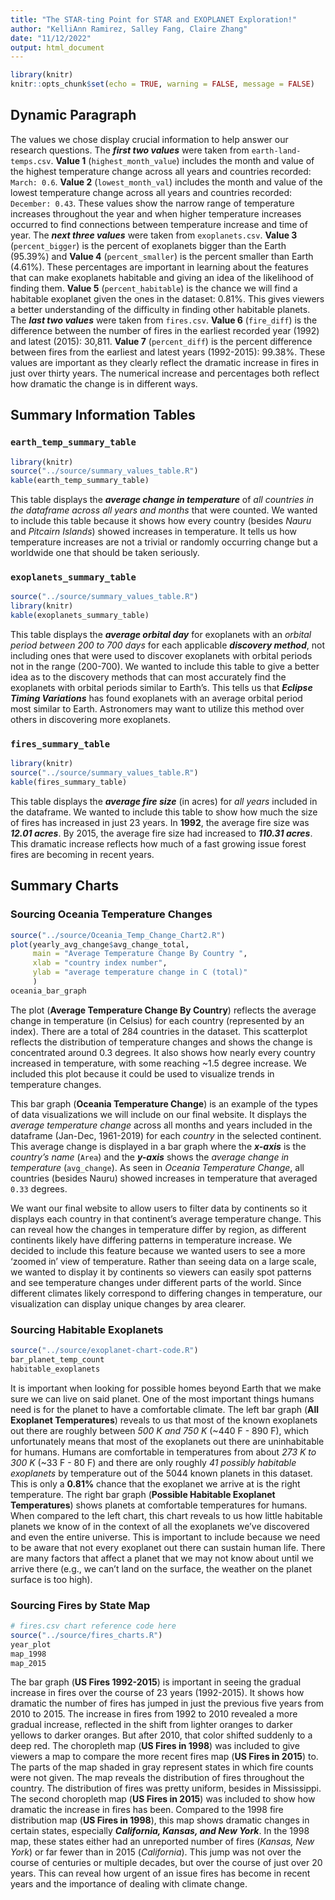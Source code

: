 ```yaml
---
title: "The STAR-ting Point for STAR and EXOPLANET Exploration!"
author: "KelliAnn Ramirez, Salley Fang, Claire Zhang"
date: "11/12/2022"
output: html_document
---
```


```r
library(knitr)
knitr::opts_chunk$set(echo = TRUE, warning = FALSE, message = FALSE)
```

## Dynamic Paragraph
The values we chose display crucial information to help answer our research questions. The ***first two values*** were taken from `earth-land-temps.csv`. **Value 1** (`highest_month_value`) includes the month and value of the highest temperature change across all years and countries recorded: `March: 0.6`. **Value 2** (`lowest_month_val`) includes the month and value of the lowest temperature change across all years and countries recorded: `December: 0.43`. These values show the narrow range of temperature increases throughout the year and when higher temperature increases occurred to find connections between temperature increase and time of year. The ***next three values*** were taken from `exoplanets.csv`. **Value 3** (`percent_bigger`) is the percent of exoplanets bigger than the Earth (95.39%) and **Value 4** (`percent_smaller`) is the percent smaller than Earth (4.61%). These percentages are important in learning about the features that can make exoplanets habitable and giving an idea of the likelihood of finding them. **Value 5** (`percent_habitable`) is the chance we will find a habitable exoplanet given the ones in the dataset: 0.81%. This gives viewers a better understanding of the difficulty in finding other habitable planets. The ***last two values*** were taken from `fires.csv`. **Value 6** (`fire_diff`) is the difference between the number of fires in the earliest recorded year (1992) and latest (2015): 30,811. **Value 7** (`percent_diff`) is the percent difference between fires from the earliest and latest years (1992-2015): 99.38%. These values are important as they clearly reflect the dramatic increase in fires in just over thirty years. The numerical increase and percentages both reflect how dramatic the change is in different ways.

## Summary Information Tables
### `earth_temp_summary_table`
```r
library(knitr)
source("../source/summary_values_table.R")
kable(earth_temp_summary_table)
```
This table displays the ***average change in temperature*** of _all countries in the dataframe across all years and months_ that were counted. We wanted to include this table because it shows how every country (besides _Nauru_ and _Pitcairn Islands_) showed increases in temperature. It tells us how temperature increases are not a trivial or randomly occurring change but a worldwide one that should be taken seriously.

### `exoplanets_summary_table`
```r
source("../source/summary_values_table.R")
library(knitr)
kable(exoplanets_summary_table)
```
This table displays the ***average orbital day*** for exoplanets with an _orbital period between 200 to 700 days_ for each applicable ***discovery method***, not including ones that were used to discover exoplanets with orbital periods not in the range (200-700). We wanted to include this table to give a better idea as to the discovery methods that can most accurately find the exoplanets with orbital periods similar to Earth's. This tells us that ***Eclipse Timing Variations*** has found exoplanets with an average orbital period most similar to Earth. Astronomers may want to utilize this method over others in discovering more exoplanets.

### `fires_summary_table`
```r
library(knitr)
source("../source/summary_values_table.R")
kable(fires_summary_table)
```
This table displays the ***average fire size*** (in acres) for _all years_ included in the dataframe. We wanted to include this table to show how much the size of fires has increased in just 23 years. In **1992**, the average fire size was ***12.01 acres***. By 2015, the average fire size had increased to ***110.31 acres***. This dramatic increase reflects how much of a fast growing issue forest fires are becoming in recent years.

## Summary Charts
### Sourcing Oceania Temperature Changes 
```r
source("../source/Oceania_Temp_Change_Chart2.R")
plot(yearly_avg_change$avg_change_total, 
     main = "Average Temperature Change By Country ", 
     xlab = "country index number", 
     ylab = "average temperature change in C (total)"
     )
oceania_bar_graph
```
  
The plot (**Average Temperature Change By Country**) reflects the average change in temperature (in Celsius) for each country (represented by an index). There are a total of 284 countries in the dataset. This scatterplot reflects the distribution of temperature changes and shows the change is concentrated around 0.3 degrees. It also shows how nearly every country increased in temperature, with some reaching ~1.5 degree increase. We included this plot because it could be used to visualize trends in temperature changes.

This bar graph (**Oceania Temperature Change**) is an example of the types of data visualizations we will include on our final website. It displays the _average temperature change_ across all months and years included in the dataframe (Jan-Dec, 1961-2019) for each _country_ in the selected continent. This average change is displayed in a bar graph where the ***x-axis*** is the _country’s name_ (`Area`) and the ***y-axis*** shows the _average change in temperature_ (`avg_change`). As seen in _Oceania Temperature Change_, all countries (besides Nauru) showed increases in temperature that averaged `0.33` degrees. 

We want our final website to allow users to filter data by continents so it displays each country in that continent’s average temperature change. This can reveal how the changes in temperature differ by region, as different continents likely have differing patterns in temperature increase. We decided to include this feature because we wanted users to see a more ‘zoomed in’ view of temperature. Rather than seeing data on a large scale, we wanted to display it by continents so viewers can easily spot patterns and see temperature changes under different parts of the world. Since different climates likely correspond to differing changes in temperature, our visualization can display unique changes by area clearer.

### Sourcing Habitable Exoplanets 
```r
source("../source/exoplanet-chart-code.R")
bar_planet_temp_count
habitable_exoplanets
```

It is important when looking for possible homes beyond Earth that we make sure we can live on said planet. One of the most important things humans need is for the planet to have a comfortable climate. The left bar graph (**All Exoplanet Temperatures**) reveals to us that most of the known exoplanets out there are roughly between _500 K and 750 K_ (~440 F - 890 F), which unfortunately means that most of the exoplanets out there are uninhabitable for humans. Humans are comfortable in temperatures from about _273 K to 300 K_ (~33 F - 80 F) and there are only roughly _41 possibly habitable exoplanets_ by temperature out of the 5044 known planets in this dataset. This is only a **0.81%** chance that the exoplanet we arrive at is the right temperature. The right bar graph (**Possible Habitable Exoplanet Temperatures**) shows planets at comfortable temperatures for humans. When compared to the left chart, this chart reveals to us how little habitable planets we know of in the context of all the exoplanets we’ve discovered and even the entire universe. This is important to include because we need to be aware that not every exoplanet out there can sustain human life. There are many factors that affect a planet that we may not know about until we arrive there (e.g., we can’t land on the surface, the weather on the planet surface is too high).

### Sourcing Fires by State Map
```r
# fires.csv chart reference code here
source("../source/fires_charts.R")
year_plot
map_1998
map_2015

```

The bar graph (**US Fires 1992-2015**) is important in seeing the gradual increase in fires over the course of 23 years (1992-2015). It shows how dramatic the number of fires has jumped in just the previous five years from 2010 to 2015. The increase in fires from 1992 to 2010 revealed a more gradual increase, reflected in the shift from lighter oranges to darker yellows to darker oranges. But after 2010, that color shifted suddenly to a deep red.
The choropleth map (**US Fires in 1998**) was included to give viewers a map to compare the more recent fires map (**US Fires in 2015**) to. The parts of the map shaded in gray represent states in which fire counts were not given. The map reveals the distribution of fires throughout the country. The distribution of fires was pretty uniform, besides in Mississippi. 
The second choropleth map (**US Fires in 2015**) was included to show how dramatic the increase in fires has been. Compared to the 1998 fire distribution map (**US Fires in 1998**), this map shows dramatic changes in certain states, especially ***California, Kansas, and New York***. In the 1998 map, these states either had an unreported number of fires (_Kansas, New York_) or far fewer than in 2015 (_California_). This jump was not over the course of centuries or multiple decades, but over the course of just over 20 years. This can reveal how urgent of an issue fires has become in recent years and the importance of dealing with climate change.


